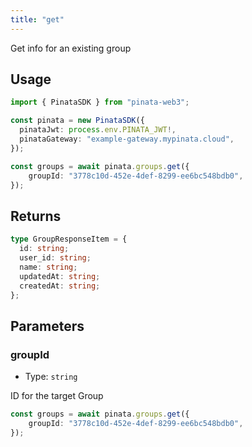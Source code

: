 ```yaml
---
title: "get"
---
```


Get info for an existing group

## Usage

```typescript
import { PinataSDK } from "pinata-web3";

const pinata = new PinataSDK({
  pinataJwt: process.env.PINATA_JWT!,
  pinataGateway: "example-gateway.mypinata.cloud",
});

const groups = await pinata.groups.get({
	groupId: "3778c10d-452e-4def-8299-ee6bc548bdb0",
});
```

## Returns

```typescript
type GroupResponseItem = {
  id: string;
  user_id: string;
  name: string;
  updatedAt: string;
  createdAt: string;
};
```

## Parameters

### groupId

- Type: `string`

ID for the target Group

```typescript
const groups = await pinata.groups.get({
	groupId: "3778c10d-452e-4def-8299-ee6bc548bdb0",
});
```
